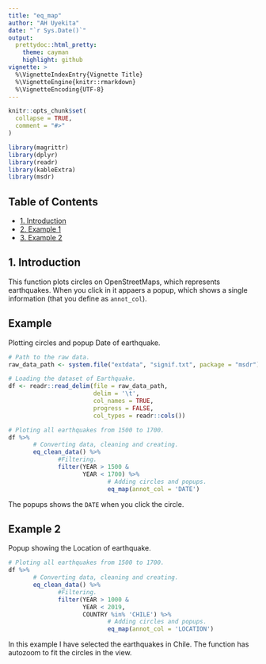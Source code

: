 ```yaml
---
title: "eq_map"
author: "AH Uyekita"
date: "`r Sys.Date()`"
output:
  prettydoc::html_pretty:
    theme: cayman
    highlight: github
vignette: >
  %\VignetteIndexEntry{Vignette Title}
  %\VignetteEngine{knitr::rmarkdown}
  %\VignetteEncoding{UTF-8}
---
```



```r
knitr::opts_chunk$set(
  collapse = TRUE,
  comment = "#>"
)
```


```r
library(magrittr)
library(dplyr)
library(readr)
library(kableExtra)
library(msdr)
```

## Table of Contents

- [1. Introduction](#intro)  
- [2. Example 1](#example_1)
- [3. Example 2](#example_2)

## 1. Introduction {#intro}

This function plots circles on OpenStreetMaps, which represents earthquakes. When you click in it appaers a popup, which shows a single information (that you define as `annot_col`).

## Example  {#example_1}

Plotting circles and popup Date of earthquake.

```r
# Path to the raw data.
raw_data_path <- system.file("extdata", "signif.txt", package = "msdr")

# Loading the dataset of Earthquake.
df <- readr::read_delim(file = raw_data_path,      
                        delim = '\t',              
                        col_names = TRUE,          
                        progress = FALSE,           
                        col_types = readr::cols())

# Ploting all earthquakes from 1500 to 1700.
df %>% 
       # Converting data, cleaning and creating.
       eq_clean_data() %>%
              #Filtering.
              filter(YEAR > 1500 &
                     YEAR < 1700) %>%
                            # Adding circles and popups.
                            eq_map(annot_col = 'DATE')
```

The popups shows the `DATE` when you click the circle.


## Example 2 {#example_2}

Popup showing the Location of earthquake.

```r
# Ploting all earthquakes from 1500 to 1700.
df %>% 
       # Converting data, cleaning and creating.
       eq_clean_data() %>%
              #Filtering.
              filter(YEAR > 1000 &
                     YEAR < 2019,
                     COUNTRY %in% 'CHILE') %>%
                            # Adding circles and popups.
                            eq_map(annot_col = 'LOCATION')

```

In this example I have selected the earthquakes in Chile. The function has autozoom to fit the circles in the view.
